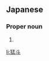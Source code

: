 ==Japanese==
{{ja-kanjitab|たけ|と}}

===Proper noun===
{{ja-pos|proper|たけと}}

# {{given name|male|lang=ja|sort=たけと}}

[[li:猛斗]]